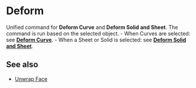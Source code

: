 
# Deform

<Reference shortcut="" command="Deform" button="" />

Unified command for **Deform Curve** and **Deform Solid and Sheet**. The command is run based on the selected object.
     - When Curves are selected: see [**Deform Curve**](/sketch/deform-curve).
     - When a Sheet or Solid is selected: see [**Deform Solid and Sheet**](/solid/deform-solid-and-sheet).

## See also
- [Unwrap Face](/solid/unwrap-face)

